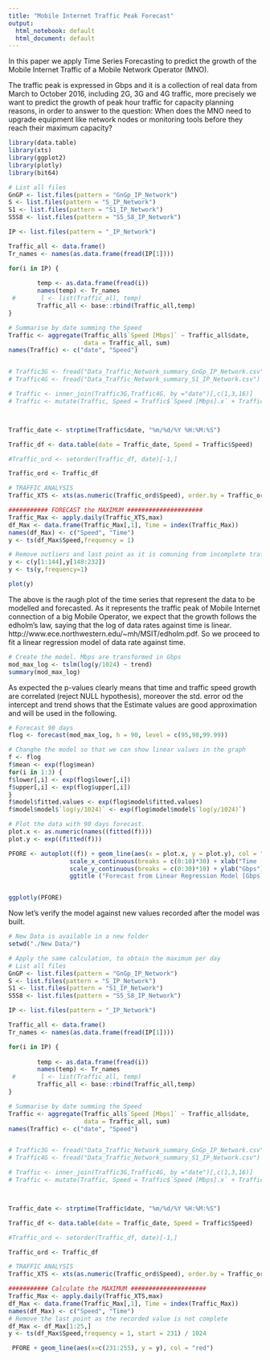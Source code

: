 ```yaml
---
title: "Mobile Internet Traffic Peak Forecast"
output:
  html_notebook: default
  html_document: default
---
```


In this paper we apply Time Series Forecasting to predict the growth of the Mobile Internet Traffic of a Mobile Network Operator (MNO). 

The traffic peak is expressed in Gbps and it is a collection of real data from March to October 2016, including 2G, 3G and 4G traffic, more precisely we want to predict the growth of peak hour traffic for capacity planning reasons, in order to answer to the question: When does the MNO need to upgrade equipment like network nodes or monitoring tools before they reach their maximum capacity?



```r
library(data.table)
library(xts)
library(ggplot2)
library(plotly)
library(bit64)

# List all files 
GnGP <- list.files(pattern = "GnGp_IP_Network")
S <- list.files(pattern = "S_IP_Network")
S1 <- list.files(pattern = "S1_IP_Network")
S5S8 <- list.files(pattern = "S5_S8_IP_Network")

IP <- list.files(pattern = "_IP_Network")

Traffic_all <- data.frame()
Tr_names <- names(as.data.frame(fread(IP[1])))

for(i in IP) {
        
        temp <- as.data.frame(fread(i))
        names(temp) <- Tr_names
 #       l <- list(Traffic_all, temp)
        Traffic_all <- base::rbind(Traffic_all,temp)
}

# Summarise by date summing the Speed
Traffic <- aggregate(Traffic_all$`Speed [Mbps]` ~ Traffic_all$date, 
                     data = Traffic_all, sum)
names(Traffic) <- c("date", "Speed")


# Traffic3G <- fread("Data_Traffic_Network_summary_GnGp_IP_Network.csv")
# Traffic4G <- fread("Data_Traffic_Network_summary_S1_IP_Network.csv")

# Traffic <- inner_join(Traffic3G,Traffic4G, by ="date")[,c(1,3,16)]
# Traffic <- mutate(Traffic, Speed = Traffic$`Speed [Mbps].x` + Traffic$`Speed [Mbps].y`)



Traffic_date <- strptime(Traffic$date, "%m/%d/%Y %H:%M:%S")

Traffic_df <- data.table(date = Traffic_date, Speed = Traffic$Speed)

#Traffic_ord <- setorder(Traffic_df, date)[-1,]

Traffic_ord <- Traffic_df

# TRAFFIC ANALYSIS
Traffic_XTS <- xts(as.numeric(Traffic_ord$Speed), order.by = Traffic_ord$date)

########### FORECAST the MAXIMUM #####################
Traffic_Max <- apply.daily(Traffic_XTS,max)
df_Max <- data.frame(Traffic_Max[,1], Time = index(Traffic_Max))
names(df_Max) <- c("Speed", "Time")
y <- ts(df_Max$Speed,frequency = 1)

# Remove outliers and last point as it is comuning from incomplete traffic monitoring
y <- c(y[1:144],y[148:232])
y <- ts(y,frequency=1)

plot(y)
```

The above is the raugh plot of the time series that represent the data to be modelled and forecasted. As it represents the traffic peak of Mobile Internet connection of a big Mobile Operator, we expect that the growth follows the edholm's law, saying that the log of data rates against time is linear. http://www.ece.northwestern.edu/~mh/MSIT/edholm.pdf.
So we proceed to fit a linear regression model of data rate against time.

```r
# Create the model. Mbps are transformed in Gbps
mod_max_log <- tslm(log(y/1024) ~ trend)
summary(mod_max_log)
```

As expected the p-values clearly means that time and traffic speed growth are correlated (reject NULL hypothesis), moreover the std. error od the intercept and trend shows that the Estimate values are good approximation and will be used in the following.

```r
# Forecast 90 days
flog <- forecast(mod_max_log, h = 90, level = c(95,98,99.99))

# Changhe the model so that we can show linear values in the graph
f <- flog 
f$mean <- exp(flog$mean)
for(i in 1:3) {
f$lower[,i] <- exp(flog$lower[,i])
f$upper[,i] <- exp(flog$upper[,i])
}
f$model$fitted.values <- exp(flog$model$fitted.values)
f$model$model$`log(y/1024)` <- exp(flog$model$model$`log(y/1024)`)

# Plot the data with 90 days forecast.
plot.x <- as.numeric(names((fitted(f))))
plot.y <- exp((fitted(f)))

PFORE <- autoplot((f)) + geom_line(aes(x = plot.x, y = plot.y), col = "blue") +
                 scale_x_continuous(breaks = c(0:10)*30) + xlab("Time [days]") +
                 scale_y_continuous(breaks = c(0:30)*10) + ylab("Gbps") +
                 ggtitle ("Forecast from Linear Regression Model [Gbps]")


ggplotly(PFORE)

```

Now let's verify the model against new values recorded after the model was built.

```r
# New Data is available in a new folder
setwd("./New Data/")

# Apply the same calculation, to obtain the maximum per day
# List all files 
GnGP <- list.files(pattern = "GnGp_IP_Network")
S <- list.files(pattern = "S_IP_Network")
S1 <- list.files(pattern = "S1_IP_Network")
S5S8 <- list.files(pattern = "S5_S8_IP_Network")

IP <- list.files(pattern = "_IP_Network")

Traffic_all <- data.frame()
Tr_names <- names(as.data.frame(fread(IP[1])))

for(i in IP) {
        
        temp <- as.data.frame(fread(i))
        names(temp) <- Tr_names
 #       l <- list(Traffic_all, temp)
        Traffic_all <- base::rbind(Traffic_all,temp)
}

# Summarise by date summing the Speed
Traffic <- aggregate(Traffic_all$`Speed [Mbps]` ~ Traffic_all$date, 
                     data = Traffic_all, sum)
names(Traffic) <- c("date", "Speed")


# Traffic3G <- fread("Data_Traffic_Network_summary_GnGp_IP_Network.csv")
# Traffic4G <- fread("Data_Traffic_Network_summary_S1_IP_Network.csv")

# Traffic <- inner_join(Traffic3G,Traffic4G, by ="date")[,c(1,3,16)]
# Traffic <- mutate(Traffic, Speed = Traffic$`Speed [Mbps].x` + Traffic$`Speed [Mbps].y`)



Traffic_date <- strptime(Traffic$date, "%m/%d/%Y %H:%M:%S")

Traffic_df <- data.table(date = Traffic_date, Speed = Traffic$Speed)

#Traffic_ord <- setorder(Traffic_df, date)[-1,]

Traffic_ord <- Traffic_df

# TRAFFIC ANALYSIS
Traffic_XTS <- xts(as.numeric(Traffic_ord$Speed), order.by = Traffic_ord$date)

########### Calculate the MAXIMUM #####################
Traffic_Max <- apply.daily(Traffic_XTS,max)
df_Max <- data.frame(Traffic_Max[,1], Time = index(Traffic_Max))
names(df_Max) <- c("Speed", "Time")
# Remove the last point as the recorded value is not complete
df_Max <- df_Max[1:25,]
y <- ts(df_Max$Speed,frequency = 1, start = 231) / 1024

 PFORE + geom_line(aes(x=c(231:255), y = y), col = "red")

```


